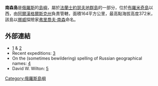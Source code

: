 {{Coord|80.3|N|54.1|E|display=title|source:eswiki}}

'''南森島'''是[[俄羅斯|俄羅斯]]的[[島嶼|島嶼]]，屬於[[法蘭士約瑟夫地群島|法蘭士約瑟夫地群島]]的一部分，位於[[布羅米奇島|布羅米奇島]]以西，由[[阿爾漢格爾斯克州|阿爾漢格爾斯克州]]負責管轄，面積164平方公里，最高點海拔高度372米，該島以[[挪威|挪威]]探險家[[弗里喬夫·南森|弗里喬夫·南森]]命名。

==外部連結==
*[http://islands.unep.ch/CEO.htm]{{Wayback|url=http://islands.unep.ch/CEO.htm |date=20131125062100 }} & [http://land.worldcitydb.com/arkhangel%C3%A3%C2%A2%C3%A2%E2%82%AC%C3%A2%E2%84%A2skaya_%C3%A3%C2%A2%C3%A2%E2%82%AC%C3%A2%E2%84%A2_in_russian_federation_state.html]{{dead link|date=2017年11月 |bot=InternetArchiveBot |fix-attempted=yes }}
*Recent expeditions: [http://www.mvk.ru/about/project/north/06/list_24.shtm]{{Webarchive|url=https://archive.today/20070616045958/http://www.mvk.ru/about/project/north/06/list_24.shtm |date=2007-06-16 }}
*On the (sometimes bewildering) spelling of Russian geographical names: [https://web.archive.org/web/20071215133800/http://www.rmconner.com/transedt/placenam.htm]
*David W. Wilton: [https://archive.is/20121222213811/http://www.archiveshub.ac.uk/news/0301wil.html]

[[Category:俄羅斯島嶼|Category:俄羅斯島嶼]]
{{Russia-geo-stub}}